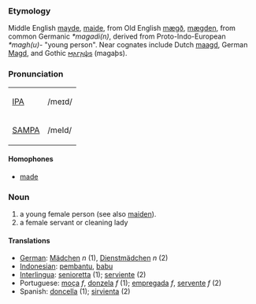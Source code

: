 === Etymology ===
Middle English [[mayde]], [[maide]], from Old English [[mægð]], [[mægden]], from common Germanic ''*magadi(n)'', derived from Proto-Indo-European ''*magh(u)-'' "young person".  Near cognates include Dutch [[maagd]], German [[Magd]], and Gothic [[𐌼𐌰𐌲𐌰𐌸𐍃]] (magaþs).  

===Pronunciation===
{| border=1 cellpadding=5
| [[w:IPA|IPA]] || /meɪd/
|-
| [[w:SAMPA|SAMPA]] || /meId/
|}

==== Homophones ====
*[[made]]

=== Noun ===
# a young female person (see also [[maiden]]).
# a female servant or cleaning lady

==== Translations ====
*[[German]]: [[Mädchen]] ''n'' (1), [[Dienstmädchen]] ''n'' (2)
*[[Indonesian]]: [[bantu|pembantu]], [[babu]]
*[[Interlingua]]: [[senioretta]] (1); [[serviente]] (2)
*Portuguese: [[moça]] ''f'', [[donzela]] ''f'' (1); [[empregada]] ''f'', [[servente]] ''f'' (2)
*Spanish: [[doncella]] (1); [[sirvienta]] (2)
